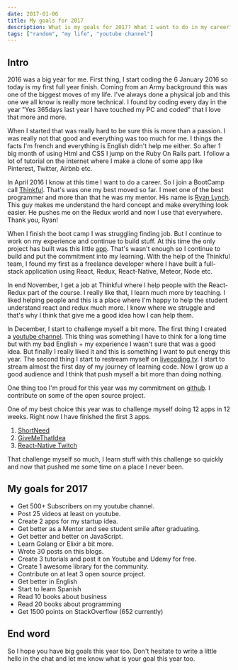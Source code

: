```yaml
---
date: 2017-01-06
title: My goals for 2017
description: What is my goals for 2017? What I want to do in my career?
tags: ["random", "my life", "youtube channel"]
---
```


## Intro

2016 was a big year for me. First thing, I start coding the 6 January 2016 so today is my first full year finish. Coming from an Army background this was one of the biggest moves of my life. I've always done a physical job and this one we all know is really more technical. I found by coding every day in the year "Yes 365days last year I have touched my PC and coded" that I love that more and more.

When I started that was really hard to be sure this is more than a passion. I was really not that good and everything was too much for me. I things the facts I'm french and everything is English didn't help me either. So after 1 big month of using Html and CSS I jump on the Ruby On Rails part. I follow a lot of tutorial on the internet where I make a clone of some app like Pinterest, Twitter, Airbnb etc.

In April 2016 I know at this time I want to do a career. So I join a BootCamp call [Thinkful](https://www.thinkful.com). That's was one my best moved so far. I meet one of the best programmer and more than that he was my mentor. His name is [Ryan Lynch](https://github.com/shiftyp). This guy makes me understand the hard concept and make everything look easier. He pushes me on the Redux world and now I use that everywhere. Thank you, Ryan!

When I finish the boot camp I was struggling finding job. But I continue to work on my experience and continue to build stuff. At this time the only project has built was this little [app](http://equimper.github.io/streamingAppRedux/). That's wasn't enough so I continue to build and put the commitment into my learning. With the help of the Thinkful team, I found my first as a freelance developer where I have built a full-stack application using React, Redux, React-Native, Meteor, Node etc.

In end November, I get a job at Thinkful where I help people with the React-Redux part of the course. I really like that, I learn much more by teaching. I liked helping people and this is a place where I'm happy to help the student understand react and redux much more. I know where we struggle and that's why I think that give me a good idea how I can help them.

In December, I start to challenge myself a bit more. The first thing I created a [youtube channel](https://www.youtube.com/channel/UC7R7bcH9-KEBDiGNP1mZnmw). This thing was something I have to think for a long time but with my bad English + my experience I wasn't sure that was a good idea. But finally I really liked it and this is something I want to put energy this year. The second thing I start to restream myself on [livecoding.tv](https://www.livecoding.tv/equimper/). I start to stream almost the first day of my journey of learning code. Now I grow up a good audience and I think that push myself a bit more than doing nothing.

One thing too I'm proud for this year was my commitment on [github](https://github.com/EQuimper). I contribute on some of the open source project.

One of my best choice this year was to challenge myself doing 12 apps in 12 weeks. Right now I have finished the first 3 apps.


1. [ShortNeed](http://www.shneed.com/)
2. [GiveMeThatIdea](https://givemethatidea.com/)
3. [React-Native Twitch](https://www.youtube.com/watch?v=Hy5r_gXRPaw&t=3s)

That challenge myself so much, I learn stuff with this challenge so quickly and now that pushed me some time on a place I never been.

## My goals for 2017

- Get 500+ Subscribers on my youtube channel.
- Post 25 videos at least on youtube.
- Create 2 apps for my startup idea.
- Get better as a Mentor and see student smile after graduating.
- Get better and better on JavaScript.
- Learn Golang or Elixir a bit more.
- Wrote 30 posts on this blogs.
- Create 3 tutorials and post it on Youtube and Udemy for free.
- Create 1 awesome library for the community.
- Contribute on at leat 3 open source project.
- Get better in English
- Start to learn Spanish
- Read 10 books about business
- Read 20 books about programming
- Get 1500 points on StackOverflow (652 currently)

## End word

So I hope you have big goals this year too. Don't hesitate to write a little hello in the chat and let me know what is your goal this year too.
